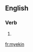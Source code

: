 ==English==

===Verb===
{{head|en|present participle}}

# {{qualifier|Geordie}} {{present participle of|myek|lang=en|nocat=1}}

[[fr:myekin]]